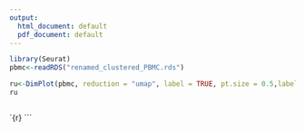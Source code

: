 ```yaml
---
output:
  html_document: default
  pdf_document: default
---
```


```r
library(Seurat)
pbmc<-readRDS("renamed_clustered_PBMC.rds")
```


```r
ru<-DimPlot(pbmc, reduction = "umap", label = TRUE, pt.size = 0.5,label.size = 3)
ru

```




```r
```

`{r}
```
